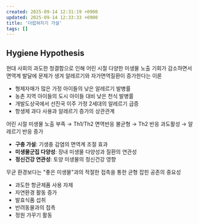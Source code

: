 ```yaml
---
created: 2025-09-14 12:31:19 +0900
updated: 2025-09-14 12:33:33 +0900
title: '더럽혀지기 가설'
tags: []
---
```


## Hygiene Hypothesis

현대 사회의 과도한 청결함으로 인해 어린 시절 다양한 미생물 노출 기회가 감소하면서 면역계 발달에 문제가 생겨 알레르기와 자가면역질환이 증가한다는 이론

- 형제자매가 많은 가정 아이들의 낮은 알레르기 발병률
- 농촌 지역 아이들의 도시 아이들 대비 낮은 천식 발병률  
- 개발도상국에서 선진국 이주 가정 2세대의 알레르기 급증
- 항생제 과다 사용과 알레르기 증가의 상관관계

어린 시절 미생물 노출 부족 → Th1/Th2 면역반응 불균형 → Th2 반응 과도활성 → 알레르기 반응 증가

- **구충 가설**: 기생충 감염의 면역계 조절 효과
- **미생물군집 다양성**: 장내 미생물 다양성과 질환의 연관성
- **정신건강 연관성**: 토양 미생물의 정신건강 영향

무균 환경보다는 "좋은 미생물"과의 적절한 접촉을 통한 균형 잡힌 공존의 중요성

- 과도한 항균제품 사용 자제
- 자연환경 활동 증가
- 발효식품 섭취
- 반려동물과의 접촉
- 정원 가꾸기 활동
